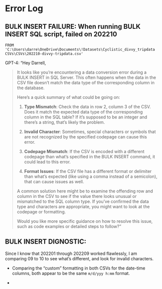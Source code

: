 # Error Log

## BULK INSERT FAILURE: When running BULK INSERT SQL script, failed on 202210

`FROM 'C:\Users\darre\OneDrive\Documents\!Datasets\Cyclistic_divvy_tripdata CSVs\CSVs\202210-divvy-tripdata.csv'`

GPT-4: "Hey Darrell,

> It looks like you're encountering a data conversion error during a BULK INSERT in SQL Server. This often happens when the data in the CSV file doesn't match the data type of the corresponding column in the database.
>
> Here's a quick summary of what could be going on:
>
> 1.  **Type Mismatch**: Check the data in row 2, column 3 of the CSV. Does it match the expected data type of the corresponding column in the SQL table? If it's supposed to be an integer and there's a string, that's likely the problem.
>
> 2.  **Invalid Character**: Sometimes, special characters or symbols that are not recognized by the specified codepage can cause this error.
>
> 3.  **Codepage Mismatch**: If the CSV is encoded with a different codepage than what's specified in the BULK INSERT command, it could lead to this error.
>
> 4.  **Format Issues**: If the CSV file has a different format or delimiter than what's expected (like using a comma instead of a semicolon), that can cause issues as well.
>
> A common solution here might be to examine the offending row and column in the CSV to see if the value there looks unusual or mismatched to the SQL column type. If you've confirmed the data type and characters are appropriate, you might want to look at the codepage or formatting.
>
> Would you like more specific guidance on how to resolve this issue, such as code examples or detailed steps to follow?"

## BULK INSERT DIGNOSTIC: 

Since I know that 202201 through 202209 worked flawlessly, I am comparing 09 to 10 to see what's different, and look for invalid characters.

-   Comparing the "custom" formatting in both CSVs for the date-time columns, both appear to be the same `m/d/yyy h:mm` format.

-   
